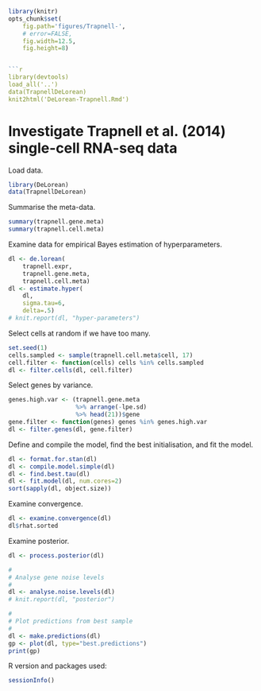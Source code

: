 <!--
%\VignetteEngine{knitr::knitr}
%\VignetteIndexEntry{Case study of Trapnell et al. myoblast data}
-->


```r
library(knitr)
opts_chunk$set(
    fig.path='figures/Trapnell-',
    # error=FALSE,
    fig.width=12.5,
    fig.height=8)


```r
library(devtools)
load_all('..')
data(TrapnellDeLorean)
knit2html('DeLorean-Trapnell.Rmd')

```


# Investigate Trapnell et al. (2014) single-cell RNA-seq data

Load data.
```r

library(DeLorean)
data(TrapnellDeLorean)

```

Summarise the meta-data.
```r
summary(trapnell.gene.meta)
summary(trapnell.cell.meta)

```

Examine data for empirical Bayes estimation of hyperparameters.
```r
dl <- de.lorean(
    trapnell.expr,
    trapnell.gene.meta,
    trapnell.cell.meta)
dl <- estimate.hyper(
    dl,
    sigma.tau=6,
    delta=.5)
# knit.report(dl, "hyper-parameters")

```

Select cells at random if we have too many.
```r

set.seed(1)
cells.sampled <- sample(trapnell.cell.meta$cell, 17)
cell.filter <- function(cells) cells %in% cells.sampled
dl <- filter.cells(dl, cell.filter)

```


Select genes by variance.
```r

genes.high.var <- (trapnell.gene.meta
                   %>% arrange(-lpe.sd)
                   %>% head(21))$gene
gene.filter <- function(genes) genes %in% genes.high.var
dl <- filter.genes(dl, gene.filter)

```


Define and compile the model, find the best initialisation, and fit the model.
```r
dl <- format.for.stan(dl)
dl <- compile.model.simple(dl)
dl <- find.best.tau(dl)
dl <- fit.model(dl, num.cores=2)
sort(sapply(dl, object.size))

```

Examine convergence.
```r
dl <- examine.convergence(dl)
dl$rhat.sorted

```


Examine posterior.
```r
dl <- process.posterior(dl)

#
# Analyse gene noise levels
#
dl <- analyse.noise.levels(dl)
# knit.report(dl, "posterior")

#
# Plot predictions from best sample
#
dl <- make.predictions(dl)
gp <- plot(dl, type="best.predictions")
print(gp)

```


R version and packages used:
```r
sessionInfo()

```

